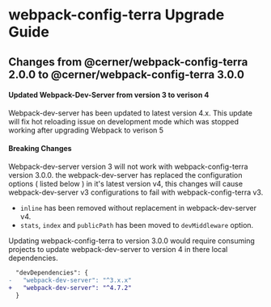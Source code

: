 
<Badge />

# webpack-config-terra Upgrade Guide

## Changes from @cerner/webpack-config-terra 2.0.0 to @cerner/webpack-config-terra 3.0.0

#### Updated Webpack-Dev-Server from version 3 to verison 4

Webpack-dev-server has been updated to latest version 4.x. This update will fix hot reloading issue on development mode which was stopped working after upgrading Webpack to verison 5

#### Breaking Changes
Webpack-dev-server version 3 will not work with webpack-config-terra version 3.0.0. the webpack-dev-server has replaced the configuration options ( listed below ) in it's latest version v4, this changes will cause webpack-dev-server v3 configurations to fail with webpack-config-terra v3.
- `inline` has been removed without replacement in webpack-dev-server v4.
- `stats`, `index` and `publicPath` has been moved to `devMiddleware` option.

Updating webpack-config-terra to version 3.0.0 would require consuming projects to update webpack-dev-server to version 4 in there local dependencies.
```diff
  "devDependencies": {
-   "webpack-dev-server": "^3.x.x"
+   "webpack-dev-server": "^4.7.2"
  }
```
